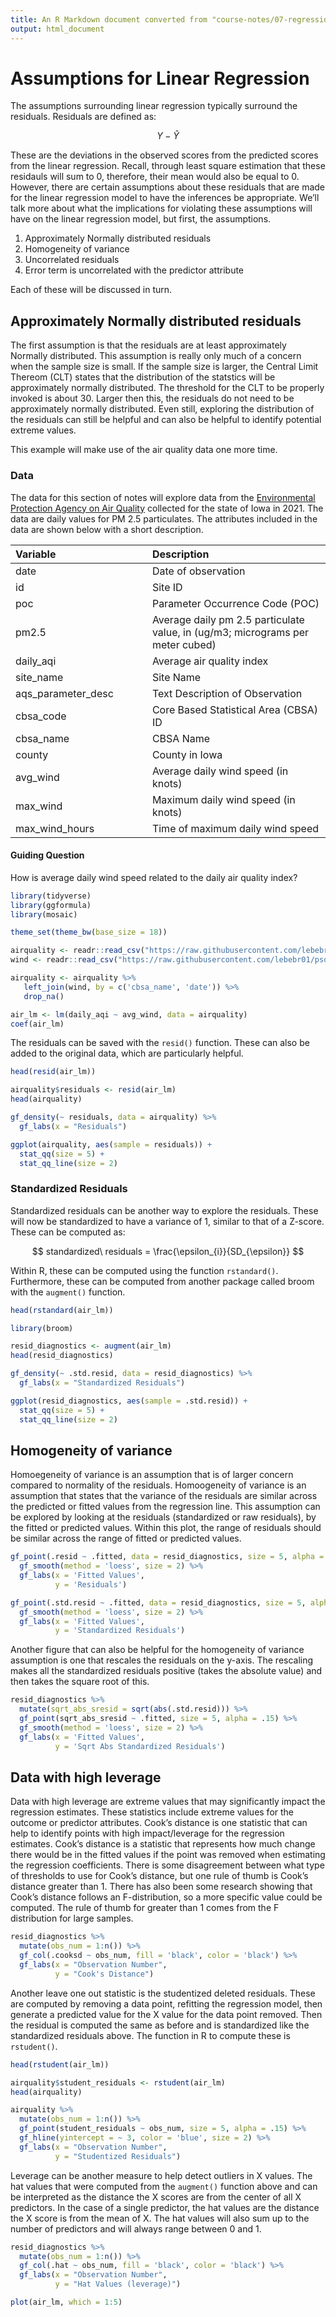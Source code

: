 ```yaml
---
title: An R Markdown document converted from "course-notes/07-regression-assumptions.ipynb"
output: html_document
---
```


# Assumptions for Linear Regression

The assumptions surrounding linear regression typically surround the residuals. Residuals are defined as:

$$ 
Y - \hat{Y}
$$

These are the deviations in the observed scores from the predicted scores from the linear regression. Recall, through least square estimation that these residauls will sum to 0, therefore, their mean would also be equal to 0. However, there are certain assumptions about these residuals that are made for the linear regression model to have the inferences be appropriate. We'll talk more about what the implications for violating these assumptions will have on the linear regression model, but first, the assumptions. 

1. Approximately Normally distributed residuals
2. Homogeneity of variance
3. Uncorrelated residuals
4. Error term is uncorrelated with the predictor attribute

Each of these will be discussed in turn. 

## Approximately Normally distributed residuals

The first assumption is that the residuals are at least approximately Normally distributed. This assumption is really only much of a concern when the sample size is small. If the sample size is larger, the Central Limit Thereom (CLT) states that the distribution of the statstics will be approximately normally distributed. The threshold for the CLT to be properly invoked is about 30. Larger then this, the residuals do not need to be approximately normally distributed. Even still, exploring the distribution of the residuals can still be helpful and can also be helpful to identify potential extreme values. 

This example will make use of the air quality data one more time. 

### Data
The  data for this section of notes will explore data from the [Environmental Protection Agency on Air Quality](https://www.epa.gov/outdoor-air-quality-data) collected for the state of Iowa in 2021. The data are daily values for PM 2.5 particulates. The attributes included in the data are shown below with a short description.

| Variable | Description | 
|:---------|:------------|
| date      | Date of observation |
| id | Site ID |
| poc | Parameter Occurrence Code (POC) |
| pm2.5 | Average daily pm 2.5 particulate value, in (ug/m3; micrograms per meter cubed) |
| daily_aqi | Average air quality index |
| site_name | Site Name |
| aqs_parameter_desc | Text Description of Observation |
| cbsa_code | Core Based Statistical Area (CBSA) ID |
| cbsa_name | CBSA Name |
| county | County in Iowa |
| avg_wind | Average daily wind speed (in knots) | 
| max_wind | Maximum daily wind speed (in knots) | 
| max_wind_hours | Time of maximum daily wind speed |


#### Guiding Question
How is average daily wind speed related to the daily air quality index?

```r
library(tidyverse)
library(ggformula)
library(mosaic)

theme_set(theme_bw(base_size = 18))

airquality <- readr::read_csv("https://raw.githubusercontent.com/lebebr01/psqf_6243/main/data/iowa_air_quality_2021.csv")
wind <- readr::read_csv("https://raw.githubusercontent.com/lebebr01/psqf_6243/main/data/daily_WIND_2021-iowa.csv")

airquality <- airquality %>%
   left_join(wind, by = c('cbsa_name', 'date')) %>% 
   drop_na()

air_lm <- lm(daily_aqi ~ avg_wind, data = airquality)
coef(air_lm)
```

The residuals can be saved with the `resid()` function. These can also be added to the original data, which are particularly helpful. 

```r
head(resid(air_lm))
```

```r
airquality$residuals <- resid(air_lm)
head(airquality)
```

```r
gf_density(~ residuals, data = airquality) %>%
  gf_labs(x = "Residuals")
```

```r
ggplot(airquality, aes(sample = residuals)) + 
  stat_qq(size = 5) + 
  stat_qq_line(size = 2)
```

### Standardized Residuals

Standardized residuals can be another way to explore the residuals. These will now be standardized to have a variance of 1, similar to that of a Z-score. These can be computed as:

$$ 
standardized\ residuals = \frac{\epsilon_{i}}{SD_{\epsilon}}
$$

Within R, these can be computed using the function `rstandard()`. Furthermore, these can be computed from another package called broom with the `augment()` function. 

```r
head(rstandard(air_lm))

library(broom)

resid_diagnostics <- augment(air_lm)
head(resid_diagnostics)
```

```r
gf_density(~ .std.resid, data = resid_diagnostics) %>%
  gf_labs(x = "Standardized Residuals")
```

```r
ggplot(resid_diagnostics, aes(sample = .std.resid)) + 
  stat_qq(size = 5) + 
  stat_qq_line(size = 2)
```

## Homogeneity of variance

Homoegeneity of variance is an assumption that is of larger concern compared to normality of the residuals. Homoogeneity of variance is an assumption that states that the variance of the residuals are similar across the predicted or fitted values from the regression line. This assumption can be explored by looking at the residuals (standardized or raw residuals), by the fitted or predicted values. Within this plot, the range of residuals should be similar across the range of fitted or predicted values. 

```r
gf_point(.resid ~ .fitted, data = resid_diagnostics, size = 5, alpha = .15) %>%
  gf_smooth(method = 'loess', size = 2) %>%
  gf_labs(x = 'Fitted Values',
          y = 'Residuals')
```

```r
gf_point(.std.resid ~ .fitted, data = resid_diagnostics, size = 5, alpha = .15) %>%
  gf_smooth(method = 'loess', size = 2) %>%
  gf_labs(x = 'Fitted Values',
          y = 'Standardized Residuals')
```

Another figure that can also be helpful for the homogeneity of variance assumption is one that rescales the residuals on the y-axis. The rescaling makes all the standardized residuals positive (takes the absolute value) and then takes the square root of this. 

```r
resid_diagnostics %>%
  mutate(sqrt_abs_sresid = sqrt(abs(.std.resid))) %>%
  gf_point(sqrt_abs_sresid ~ .fitted, size = 5, alpha = .15) %>%
  gf_smooth(method = 'loess', size = 2) %>%
  gf_labs(x = 'Fitted Values',
          y = 'Sqrt Abs Standardized Residuals')
```

## Data with high leverage

Data with high leverage are extreme values that may significantly impact the regression estimates. These statistics include extreme values for the outcome or predictor attributes. Cook's distance is one statistic that can help to identify points with high impact/leverage for the regression estimates. Cook's distance is a statistic that represents how much change there would be in the fitted values if the point was removed when estimating the regression coefficients. There is some disagreement between what type of thresholds to use for Cook's distance, but one rule of thumb is Cook's distance greater than 1. There has also been some research showing that Cook's distance follows an F-distribution, so a more specific value could be computed. The rule of thumb for greater than 1 comes from the F distribution for large samples. 

```r
resid_diagnostics %>%
  mutate(obs_num = 1:n()) %>%
  gf_col(.cooksd ~ obs_num, fill = 'black', color = 'black') %>%
  gf_labs(x = "Observation Number",
          y = "Cook's Distance")
```

Another leave one out statistic is the studentized deleted residuals. These are computed by removing a data point, refitting the regression model, then generate a predicted value for the X value for the data point removed. Then the residual is computed the same as before and is standardized like the standardized residuals above. The function in R to compute these is `rstudent()`.

```r
head(rstudent(air_lm))
```

```r
airquality$student_residuals <- rstudent(air_lm)
head(airquality)
```

```r
airquality %>%
  mutate(obs_num = 1:n()) %>%
  gf_point(student_residuals ~ obs_num, size = 5, alpha = .15) %>%
  gf_hline(yintercept = ~ 3, color = 'blue', size = 2) %>%
  gf_labs(x = "Observation Number",
          y = "Studentized Residuals")
```

Leverage can be another measure to help detect outliers in X values. The hat values that were computed from the `augment()` function above and can be interpreted as the distance the X scores are from the center of all X predictors. In the case of a single predictor, the hat values are the distance the X score is from the mean of X. The hat values will also sum up to the number of predictors and will always range between 0 and 1. 

```r
resid_diagnostics %>%
  mutate(obs_num = 1:n()) %>%
  gf_col(.hat ~ obs_num, fill = 'black', color = 'black') %>%
  gf_labs(x = "Observation Number",
          y = "Hat Values (leverage)")
```

```r
plot(air_lm, which = 1:5)
```

